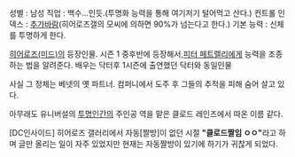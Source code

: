 성별 : 남성
직업 : 백수…인듯.(투명화 능력을 통해 여기저기 털어먹고 산다.)
컨트롤 인덱스 : [[추가바람]](히어로즈갤의 모씨에 의하면 90%가 넘는다고 한다.)
기본 능력 : 신체를 투명하게 한다.

[[히어로즈(미드)]]의 등장인물.
시즌 1 중후반에 등장해서,[[피터 페트렐리]]에게 능력을 조종하는 법을 알려준다.
배우는 닥터후 1시즌에 출연했던 닥터와 동일인물

사실 그 정체는 베넷의 옛 파트너. 컴퍼니에서 도주 후 그들의 추적을 피해 숨어 살고 있다.

아무래도 유니버설의 [[투명인간]]의 주인공 역을 맡은 클로드 레인즈에서 따온 이름 같다.

[DC인사이드] 히어로즈 갤러리에서 자동[짤방]이 없던 시절 '''"클로드짤임 ㅇㅇ"'''라고 하며 글만 올리는 일이 자주 있었지만 현재는 자동짤방이 있기에 하기가 귀찮게 되었다.
